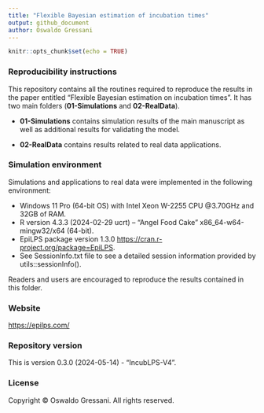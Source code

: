 ```yaml
---
title: "Flexible Bayesian estimation of incubation times"
output: github_document
author: Oswaldo Gressani
---
```



```r
knitr::opts_chunk$set(echo = TRUE)
```

### Reproducibility instructions

This repository contains all the routines required to reproduce the results in the paper entitled “Flexible Bayesian estimation on incubation times”. It has two main folders (**01-Simulations** and **02-RealData**). 

- **01-Simulations** contains simulation results of the main manuscript as well as additional results for validating the model.

- **02-RealData** contains results related to real data applications.

### Simulation environment

Simulations and applications to real data were implemented in the following environment:

- Windows 11 Pro (64-bit OS) with Intel Xeon W-2255 CPU @3.70GHz and 32GB of RAM.
- R version 4.3.3 (2024-02-29 ucrt) -- "Angel Food Cake" x86_64-w64-mingw32/x64 (64-bit).
- EpiLPS package version 1.3.0 [https://cran.r-project.org/package=EpiLPS](https://cran.r-project.org/package=EpiLPS). 
- See SessionInfo.txt file to see a detailed session information provided by utils::sessionInfo().

Readers and users are encouraged to reproduce the results contained in this folder. 

### Website
[https://epilps.com/](https://epilps.com/)

### Repository version
This is version 0.3.0 (2024-05-14) - “IncubLPS-V4”.

### License
Copyright © Oswaldo Gressani. All rights reserved.
